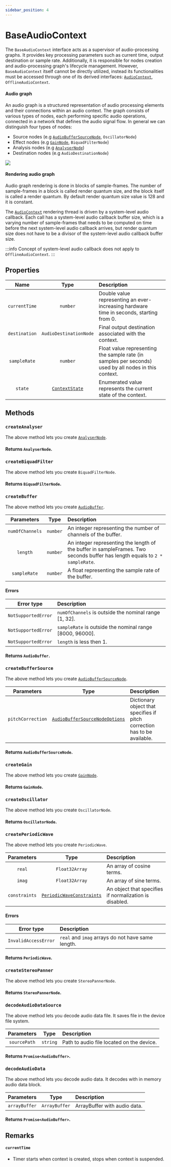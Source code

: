 ```yaml
---
sidebar_position: 4
---
```



# BaseAudioContext

The `BaseAudioContext` interface acts as a supervisor of audio-processing graphs. It provides key processing parameters such as current time, output destination or sample rate.
Additionally, it is responsible for nodes creation and audio-processing graph's lifecycle management.
However, `BaseAudioContext` itself cannot be directly utilized, instead its functionalities must be accessed through one of its derived interfaces: [`AudioContext`](/core/audio-context), `OfflineAudioContext`.

#### Audio graph

An audio graph is a structured representation of audio processing elements and their connections within an audio context.
The graph consists of various types of nodes, each performing specific audio operations, connected in a network that defines the audio signal flow.
In general we can distinguish four types of nodes:
- Source nodes (e.g [`AudioBufferSourceNode`](/sources/audio-buffer-source-node), `OscillatorNode`)
- Effect nodes (e.g [`GainNode`](/effects/gain-node), `BiquadFilterNode`)
- Analysis nodes (e.g [`AnalyserNode`](/analysis/analyser-node))
- Destination nodes (e.g `AudioDestinationNode`)

![](/img/audio-graph.png)

#### Rendering audio graph

Audio graph rendering is done in blocks of sample-frames. The number of sample-frames in a block is called render quantum size, and the block itself is called a render quantum.
By default render quantum size value is 128 and it is constant.

The [`AudioContext`](/core/audio-context) rendering thread is driven by a system-level audio callback.
Each call has a system-level audio callback buffer size, which is a varying number of sample-frames that needs to be computed on time before the next system-level audio callback arrives,
but render quantum size does not have to be a divisor of the system-level audio callback buffer size.

:::info
Concept of system-level audio callback does not apply to `OfflineAudioContext`.
:::

## Properties

| Name | Type | Description | |
| :----: | :----: | :-------- | :-: |
| `currentTime` | `number` | Double value representing an ever-increasing hardware time in seconds, starting from 0. | <ReadOnly /> |
| `destination` | `AudioDestinationNode` | Final output destination associated with the context. | <ReadOnly /> |
| `sampleRate` | `number` | Float value representing the sample rate (in samples per seconds) used by all nodes in this context. | <ReadOnly /> |
| `state` | [`ContextState`](/types/context-state) | Enumerated value represents the current state of the context. | <ReadOnly /> |

## Methods

### `createAnalyser`

The above method lets you create [`AnalyserNode`](/analysis/analyser-node).

#### Returns `AnalyserNode`.

### `createBiquadFilter`

The above method lets you create `BiquadFilterNode`.

#### Returns `BiquadFilterNode`.

### `createBuffer`

The above method lets you create [`AudioBuffer`](/sources/audio-buffer).

| Parameters | Type | Description |
| :---: | :---: | :---- |
| `numOfChannels` | `number` | An integer representing the number of channels of the buffer. |
| `length` | `number` | An integer representing the length of the buffer in sampleFrames. Two seconds buffer has length equals to `2 * sampleRate`. |
| `sampleRate` | `number` | A float representing the sample rate of the buffer. |

#### Errors

| Error type | Description |
| :---: | :---- |
| `NotSupportedError` | `numOfChannels` is outside the nominal range [1, 32]. |
| `NotSupportedError` | `sampleRate` is outside the nominal range [8000, 96000]. |
| `NotSupportedError` | `length` is less then 1. |

#### Returns `AudioBuffer`.

### `createBufferSource`

The above method lets you create [`AudioBufferSourceNode`](/sources/audio-buffer-source-node).

| Parameters | Type | Description |
| :---: | :---: | :---- |
| `pitchCorrection` <Optional /> | [`AudioBufferSourceNodeOptions`](/types/audio-buffer-source-node-options) | Dictionary object that specifies if pitch correction has to be available. |

#### Returns `AudioBufferSourceNode`.

### `createGain`

The above method lets you create [`GainNode`](/effects/gain-node).

#### Returns `GainNode`.

### `createOscillator`

The above method lets you create `OscillatorNode`.

#### Returns `OscillatorNode`.

### `createPeriodicWave`

The above method lets you create `PeriodicWave`.

| Parameters | Type | Description |
| :---: | :---: | :---- |
| `real` | `Float32Array` | An array of cosine terms. |
| `imag` | `Float32Array` | An array of sine terms. |
| `constraints` <Optional /> | [`PeriodicWaveConstraints`](/types/periodic-wave-constraints) | An object that specifies if normalization is disabled. |

#### Errors

| Error type | Description |
| :---: | :---- |
| `InvalidAccessError` | `real` and `imag` arrays do not have same length. |

#### Returns `PeriodicWave`.

### `createStereoPanner`

The above method lets you create `StereoPannerNode`.

#### Returns `StereoPannerNode`.

### `decodeAudioDataSource`

The above method lets you decode audio data file. It saves file in the device file system.

| Parameters | Type | Description |
| :---: | :---: | :---- |
| `sourcePath` | `string` | Path to audio file located on the device. |

#### Returns `Promise<AudioBuffer>`.

### `decodeAudioData`

The above method lets you decode audio data. It decodes with in memory audio data block.

| Parameters | Type | Description |
| :---: | :---: | :---- |
| `arrayBuffer` | `ArrayBuffer` | ArrayBuffer with audio data. |

#### Returns `Promise<AudioBuffer>`.

## Remarks

#### `currentTime`

- Timer starts when context is created, stops when context is suspended.
